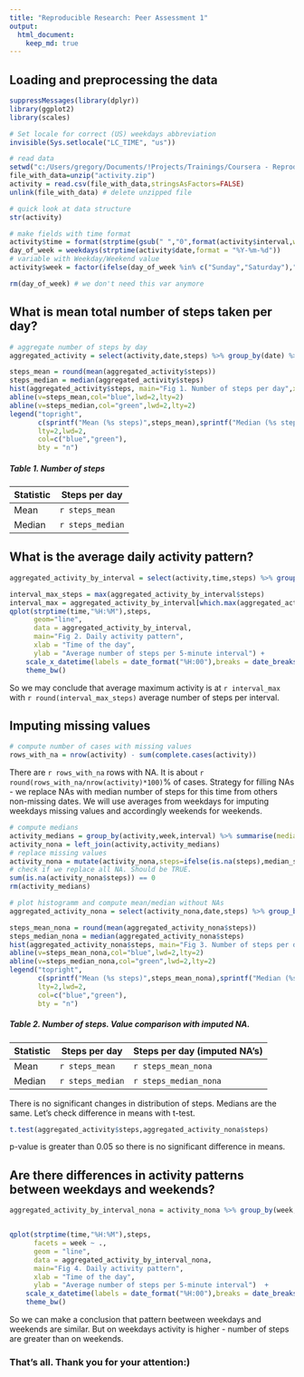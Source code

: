 ```yaml
---
title: "Reproducible Research: Peer Assessment 1"
output: 
  html_document:
    keep_md: true
---
```



## Loading and preprocessing the data
```r
suppressMessages(library(dplyr))
library(ggplot2)
library(scales)

# Set locale for correct (US) weekdays abbreviation
invisible(Sys.setlocale("LC_TIME", "us"))

# read data
setwd("c:/Users/gregory/Documents/!Projects/Trainings/Coursera - Reproducible Research/RepData - PA1/")
file_with_data=unzip("activity.zip") 
activity = read.csv(file_with_data,stringsAsFactors=FALSE)
unlink(file_with_data) # delete unzipped file

# quick look at data structure
str(activity)

# make fields with time format
activity$time = format(strptime(gsub(" ","0",format(activity$interval,width=4)),"%H%M"),"%H:%M")
day_of_week = weekdays(strptime(activity$date,format = "%Y-%m-%d"))
# variable with Weekday/Weekend value
activity$week = factor(ifelse(day_of_week %in% c("Sunday","Saturday"),"Weekend","Weekday"))

rm(day_of_week) # we don't need this var anymore
```
## What is mean total number of steps taken per day?
```r

# aggregate number of steps by day
aggregated_activity = select(activity,date,steps) %>% group_by(date) %>% summarize(steps=sum(steps,na.rm = TRUE))

steps_mean = round(mean(aggregated_activity$steps))
steps_median = median(aggregated_activity$steps)
hist(aggregated_activity$steps, main="Fig 1. Number of steps per day",xlab="")
abline(v=steps_mean,col="blue",lwd=2,lty=2)
abline(v=steps_median,col="green",lwd=2,lty=2)
legend("topright",
       c(sprintf("Mean (%s steps)",steps_mean),sprintf("Median (%s steps)",steps_median)),
       lty=2,lwd=2,
       col=c("blue","green"),
       bty = "n")

```

##### Table 1. Number of steps

Statistic   | Steps per day
-------|-------------
Mean   | `r steps_mean`
Median | `r steps_median`

## What is the average daily activity pattern?
```r
aggregated_activity_by_interval = select(activity,time,steps) %>% group_by(time) %>% summarize(steps=mean(steps,na.rm = TRUE))

interval_max_steps = max(aggregated_activity_by_interval$steps)
interval_max = aggregated_activity_by_interval[which.max(aggregated_activity_by_interval$steps),"time"]
qplot(strptime(time,"%H:%M"),steps,
      geom="line",
      data = aggregated_activity_by_interval,
      main="Fig 2. Daily activity pattern",
      xlab = "Time of the day",
      ylab = "Average number of steps per 5-minute interval") + 
    scale_x_datetime(labels = date_format("%H:00"),breaks = date_breaks("2 hour"))+ 
    theme_bw()

```

So we may conclude that average maximum activity is at `r interval_max` with `r round(interval_max_steps)` average number of steps per interval.


## Imputing missing values
```r
# compute number of cases with missing values
rows_with_na = nrow(activity) - sum(complete.cases(activity))

```

There are `r rows_with_na` rows with NA. It is about `r round(rows_with_na/nrow(activity)*100)`% of cases. Strategy for filling NAs - we replace NAs with median number of steps for this time from others non-missing dates. We will use averages from weekdays for imputing weekdays missing values and accordingly weekends for weekends.

```r
# compute medians
activity_medians = group_by(activity,week,interval) %>% summarise(median_steps=median(steps,na.rm=TRUE))
activity_nona = left_join(activity,activity_medians) 
# replace missing values
activity_nona = mutate(activity_nona,steps=ifelse(is.na(steps),median_steps,steps))
# check if we replace all NA. Should be TRUE.
sum(is.na(activity_nona$steps)) == 0
rm(activity_medians)

# plot histogramm and compute mean/median without NAs
aggregated_activity_nona = select(activity_nona,date,steps) %>% group_by(date) %>% summarize(steps=sum(steps,na.rm = TRUE))

steps_mean_nona = round(mean(aggregated_activity_nona$steps))
steps_median_nona = median(aggregated_activity_nona$steps)
hist(aggregated_activity_nona$steps, main="Fig 3. Number of steps per day (imputed NAs)",xlab="")
abline(v=steps_mean_nona,col="blue",lwd=2,lty=2)
abline(v=steps_median_nona,col="green",lwd=2,lty=2)
legend("topright",
       c(sprintf("Mean (%s steps)",steps_mean_nona),sprintf("Median (%s steps)",steps_median_nona)),
       lty=2,lwd=2,
       col=c("blue","green"),
       bty = "n")

```

##### Table 2. Number of steps. Value comparison with imputed NA.

Statistic   | Steps per day | Steps per day (imputed NA's)
-------|--------------------|------------------------------
Mean   | `r steps_mean`     | `r steps_mean_nona`
Median | `r steps_median`   | `r steps_median_nona`

There is no significant changes in distribution of steps. Medians are the same. Let's check difference in means with t-test.

```r
t.test(aggregated_activity$steps,aggregated_activity_nona$steps)

```
p-value is greater than 0.05 so there is no significant difference in means.

## Are there differences in activity patterns between weekdays and weekends?
```r
aggregated_activity_by_interval_nona = activity_nona %>% group_by(week,time) %>% summarize(steps=mean(steps,na.rm = TRUE))


qplot(strptime(time,"%H:%M"),steps,
      facets = week ~ .,
      geom = "line",
      data = aggregated_activity_by_interval_nona,
      main="Fig 4. Daily activity pattern",
      xlab = "Time of the day",
      ylab = "Average number of steps per 5-minute interval")  + 
    scale_x_datetime(labels = date_format("%H:00"),breaks = date_breaks("2 hour")) +
    theme_bw()

```

So we can make a conclusion that pattern beetween weekdays and weekends are similar. But on weekdays activity is higher - number of steps are greater than on weekends.

### That's all. Thank you for your attention:)

